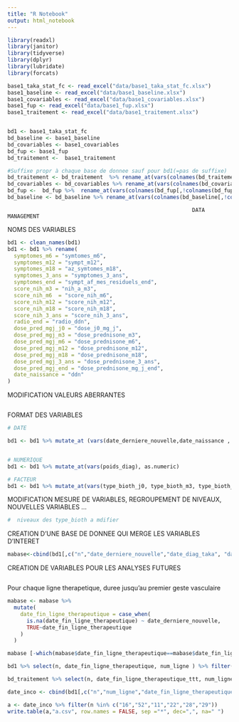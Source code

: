 ```yaml
---
title: "R Notebook"
output: html_notebook
---
```


```r
library(readxl)
library(janitor)
library(tidyverse)
library(dplyr)
library(lubridate)
library(forcats)

base1_taka_stat_fc <- read_excel("data/base1_taka_stat_fc.xlsx")
base1_baseline <- read_excel("data/base1_baseline.xlsx")
base1_covariables <- read_excel("data/base1_covariables.xlsx")
base1_fup <- read_excel("data/base1_fup.xlsx")
base1_traitement <- read_excel("data/base1_traitement.xlsx")


bd1 <- base1_taka_stat_fc
bd_baseline <- base1_baseline
bd_covariables <- base1_covariables
bd_fup <- base1_fup
bd_traitement <-  base1_traitement

#Suffixe propr à chaque base de donnee sauf pour bd1(=pas de suffixe)
bd_traitement <- bd_traitement  %>% rename_at(vars(colnames(bd_traitement[,!colnames(bd_traitement) %in% c("n")])),function(x) paste0(x,"_ttt"))
bd_covariables <- bd_covariables %>% rename_at(vars(colnames(bd_covariables[,!colnames(bd_covariables) %in% c("n")])),function(x) paste0(x,"_cov"))
bd_fup <-  bd_fup %>%  rename_at(vars(colnames(bd_fup[,!colnames(bd_fup) %in% c("n")])),function(x) paste0(x,"_fup"))
bd_baseline <- bd_baseline %>% rename_at(vars(colnames(bd_baseline[,!colnames(bd_baseline) %in% c("N")])),function(x) paste0(x,"_baseline"))
```


                                                              DATA MANAGEMENT
NOMS DES VARIABLES
```r
bd1 <- clean_names(bd1)
bd1 <- bd1 %>% rename(
  symptomes_m6 = "symtomes_m6",
  symptomes_m12 = "sympt_m12",
  symptomes_m18 = "az_symtomes_m18",
  symptomes_3_ans = "symptomes_3_ans",
  symptomes_end = "sympt_af_mes_residuels_end",
  score_nih_m3 = "nih_a_m3",
  score_nih_m6  = "score_nih_m6",
  score_nih_m12 = "score_nih_m12",
  score_nih_m18 = "score_nih_m18",
  score_nih_3_ans = "score_nih_3_ans",
  radio_end = "radio_ddn",
  dose_pred_mgj_j0 = "dose_j0_mg_j",
  dose_pred_mgj_m3 = "dose_prednisone_m3",
  dose_pred_mgj_m6 = "dose_prednisone_m6",
  dose_pred_mgj_m12 = "dose_prednisone_m12",
  dose_pred_mgj_m18 = "dose_prednisone_m18",
  dose_pred_mgj_3_ans = "dose_prednisone_3_ans",
  dose_pred_mgj_end = "dose_prednisone_mg_j_end",
  date_naissance = "ddn"
)
```

MODIFICATION VALEURS ABERRANTES
```r

```

FORMAT DES VARIABLES
```r
# DATE

bd1 <- bd1 %>% mutate_at (vars(date_derniere_nouvelle,date_naissance , date_diag_taka, date_j0, date_fin_ligne_therapeutique, date_geste1, date_geste2, date_geste3, date_geste_4, date_geste_5, date_geste_6, date_rechute_1, date_rechute_2, date_complication_n_1, date_complication_n_2, date_derniere_nouvelle_1 ), ymd)


# NUMERIQUE
bd1 <- bd1 %>% mutate_at(vars(poids_diag), as.numeric)

# FACTEUR
bd1 <- bd1 %>% mutate_at(vars(type_bioth_j0, type_bioth_m3, type_bioth_m6, type_bioth_m12, type_bioth_m18, type_bioth_3_ans, type_bioth_end), as.factor)
```

MODIFICATION MESURE DE VARIABLES, REGROUPEMENT DE NIVEAUX, NOUVELLES VARIABLES ...
```r
#  niveaux des type_bioth a mdifier
```

CREATION D'UNE BASE DE DONNEE QUI MERGE LES VARIABLES D'INTERET 
```r
mabase<-cbind(bd1[,c("n","date_derniere_nouvelle","date_diag_taka", "date_j0", "date_fin_ligne_therapeutique", "ligne_en_cours", "num_ligne", "arret_ligne_remissoin_1_echec_0", "date_geste1", "date_geste2", "date_rechute_1", "date_rechute_2", "date_complication_n_1", "date_complication_n_2")], bd_traitement[,c("date_j0_ttt", "date_fin_ligne_therapeutique_ttt", "num_ligne_ttt", "date_derniere_nouvelle_ttt")])
```


CREATION DE VARIABLES POUR LES ANALYSES FUTURES
```r

```


Pour chaque ligne therapetique, duree jusqu'au premier geste vasculaire
```r
mabase <- mabase %>% 
  mutate(
    date_fin_ligne_therapeutique = case_when(
      is.na(date_fin_ligne_therapeutique) ~ date_derniere_nouvelle,
      TRUE~date_fin_ligne_therapeutique
    )
  )

mabase [-which(mabase$date_fin_ligne_therapeutique==mabase$date_fin_ligne_therapeutique_ttt), c("n","num_ligne", "date_fin_ligne_therapeutique","date_fin_ligne_therapeutique_ttt", "date_derniere_nouvelle")]

bd1 %>% select(n, date_fin_ligne_therapeutique, num_ligne ) %>% filter(n %in% c("11","22", "28", "29" ))

bd_traitement %>% select(n, date_fin_ligne_therapeutique_ttt, num_ligne_ttt, date_derniere_nouvelle_ttt ) %>% filter(n %in% c("11","22", "28", "29" ))

date_inco <- cbind(bd1[,c("n","num_ligne","date_fin_ligne_therapeutique","date_derniere_nouvelle")], bd_traitement[,c("date_fin_ligne_therapeutique_ttt", "date_derniere_nouvelle_ttt")])

a <- date_inco %>% filter(n %in% c("16","52","11","22","28","29"))
write.table(a,"a.csv", row.names = FALSE, sep ="*", dec=",", na=" ")

```

